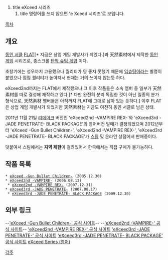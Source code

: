 #title eXceed 시리즈
## title 명령어를 쓰지 않으면 'e Xceed 시리즈'로 보입니다.
[[목차]]

== 개요 ==
[[동인 서클]] [[FLAT]][* 지금은 상업 게임 개발사가 되었다.]과 天然素材에서 제작한 [[동인 게임]] 시리즈로, 종스크롤 [[탄막 슈팅 게임]] 이다.

초창기에는 성우까지 고용했으나 퀄리티가 영 좋지 못했기 때문에 [[입슈팅]]이라는 별명이 붙었으나 점점 퀄리티가 높아져서 현재는 거의 쓰이지 않는듯 하다.

eXceed2nd까지는 FLAT에서 제작했으나 그 이후 작품들은 소속 멤버 중 일부가 天然素材를 따로 결성해 제작하고 있다.[* 다만 완전히 분리 독립한 것이 아닌 일종의 분가 형식으로, 天然素材 멤버들은 아직까지 FLAT에 그대로 남아 있는 듯하다.] 이후 FLAT은 상업 게임 개발사가 되었지만 天然素材는 지금도 여전히 동인 서클로 남은 상태.

2011년 11월 21일 [[리메이크]] 버전인 'eXceed2nd -VAMPIRE REX-'와 'eXceed3rd -JADE PENETRATE- BLACK PACKAGE'의 영어버전 발매가 결정되었으며 2012년부터 'eXceed -Gun Bullet Children-', 'eXceed2nd -VAMPIRE REX-', 'eXceed3rd -JADE PENETRATE- BLACK PACKAGE'가 [[스팀]] 및 온라인 상점에서 판매중이다.

덧붙여서 스팀에서는 '''지역 제한'''이 걸려있어서 한국에서는 직접 구매가 불가능하다.

== 작품 목록 ==
 * [[eXceed -Gun Bullet Children-]] (2005.12.30)
 * [[eXceed2nd|eXceed2nd -VAMPIRE-]] (2006.08.13)
  * [[eXceed2nd|eXceed2nd -VAMPIRE REX-]] (2007.12.31)
 * [[eXceed3nd|eXceed3rd -JADE PENETRATE-]] (2007.08.17)
  * [[eXceed3nd|eXceed3rd -JADE PENETRATE- BLACK PACKAGE]] (2009.12.30)

== 외부 링크 ==
--[http://flat.web.infoseek.co.jp/EXCEED/ 'eXceed -Gun Bullet Children-' 공식 사이트]--
--[http://flat.web.infoseek.co.jp/EXCEED2nd/ 'eXceed2nd -VAMPIRE-' 공식 사이트]--
[http://www.tennen-sozai.com/eXceed2nd-rex/ 'eXceed2nd -VAMPIRE REX-' 공식 사이트]
[http://www.tennen-sozai.com/eXceed3rd/ 'eXceed3rd -JADE PENETRATE-' 공식 사이트]
[http://www.tennen-sozai.com/eXceed3rd-BP/ 'eXceed3rd -JADE PENETRATE- BLACK PACKAGE' 공식 사이트]
[http://exceedseries.com/ eXceed Series (영어)]

[[각주]]
